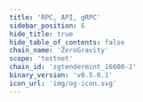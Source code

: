 ```yaml
---
title: 'RPC, API, gRPC'
sidebar_position: 6
hide_title: true
hide_table_of_contents: false
chain_name: 'ZeroGravity'
scope: 'testnet'
chain_id: 'zgtendermint_16600-2'
binary_version: 'v0.5.0.1'
icon_url: 'img/og-icon.svg'
---
```



<PageTitle
  iconUrl="img/og-icon.svg"
  title="ZeroGravity Public Endpoints"
  chainId="zgtendermint_16600-2"
  version="v0.5.0.1"
/>

<Endpoints
  api="https://og-t-api.noders.services"
  rpc="https://og-t-rpc.noders.services"
  grpc="https://og-t-grpc.noders.services:443"
  jsonRpc="https://og-t-json.noders.services"
/>
